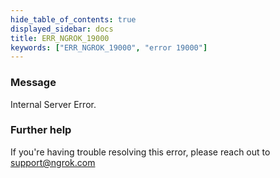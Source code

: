 ```yaml
---
hide_table_of_contents: true
displayed_sidebar: docs
title: ERR_NGROK_19000
keywords: ["ERR_NGROK_19000", "error 19000"]
---
```


### Message

Internal Server Error.

### Further help

If you're having trouble resolving this error, please reach out to [support@ngrok.com](mailto:support@ngrok.com?subject=Help%20with%20ERR_NGROK_19000)
